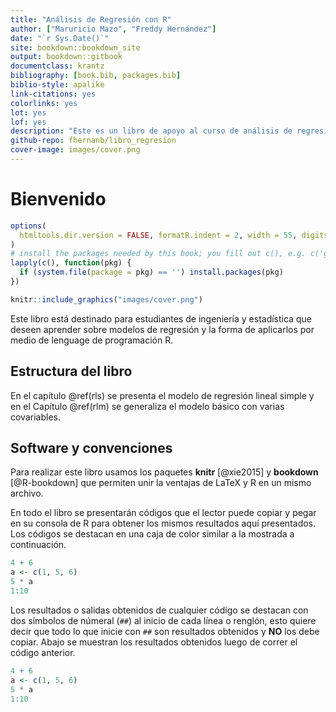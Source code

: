 ```yaml
--- 
title: "Análisis de Regresión con R"
author: ["Maruricio Mazo", "Freddy Hernández"]
date: "`r Sys.Date()`"
site: bookdown::bookdown_site
output: bookdown::gitbook
documentclass: krantz
bibliography: [book.bib, packages.bib]
biblio-style: apalike
link-citations: yes
colorlinks: yes
lot: yes
lof: yes
description: "Este es un libro de apoyo al curso de análisis de regresión."
github-repo: fhernanb/libro_regresion
cover-image: images/cover.png
---
```


# Bienvenido 

```r
options(
  htmltools.dir.version = FALSE, formatR.indent = 2, width = 55, digits = 4
)
# install the packages needed by this book; you fill out c(), e.g. c('ggplot2', 'dplyr')
lapply(c(), function(pkg) {
  if (system.file(package = pkg) == '') install.packages(pkg)
})
```

```r
knitr::include_graphics("images/cover.png")
```

Este libro está destinado para estudiantes de ingeniería y estadística que deseen aprender sobre modelos de regresión y la forma de aplicarlos por medio de lenguage de programación R.

## Estructura del libro {-}

En el capítulo \@ref(rls) se presenta el modelo de regresión lineal simple y en el Capítulo \@ref(rlm) se generaliza el modelo básico con varias covariables.

## Software y convenciones {-}

Para realizar este libro usamos los paquetes **knitr**\index{knitr} [@xie2015] y **bookdown**\index{bookdown} [@R-bookdown] que permiten unir la ventajas de LaTeX y R en un mismo archivo.

En todo el libro se presentarán códigos que el lector puede copiar y pegar en su consola de R para obtener los mismos resultados aquí presentados. Los códigos se destacan en una caja de color similar a la mostrada a continuación.

```r
4 + 6
a <- c(1, 5, 6)
5 * a
1:10
```

Los resultados o salidas obtenidos de cualquier código se destacan con dos símbolos de númeral (`##`) al inicio de cada línea o renglón, esto quiere decir que todo lo que inicie con `##` son resultados obtenidos y __NO__ los debe copiar. Abajo se muestran los resultados obtenidos luego de correr el código anterior.

```r
4 + 6
a <- c(1, 5, 6)
5 * a
1:10
```

